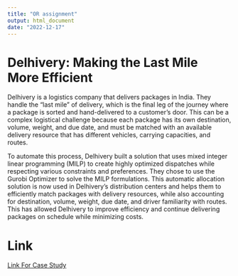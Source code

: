 ```yaml
---
title: "OR assignment"
output: html_document
date: "2022-12-17"
---
```

# Delhivery: Making the Last Mile More Efficient

Delhivery is a logistics company that delivers packages in India. They handle the "last mile" of delivery, which is the final leg of the journey where a package is sorted and hand-delivered to a customer's door. This can be a complex logistical challenge because each package has its own destination, volume, weight, and due date, and must be matched with an available delivery resource that has different vehicles, carrying capacities, and routes.

To automate this process, Delhivery built a solution that uses mixed integer linear programming (MILP) to create highly optimized dispatches while respecting various constraints and preferences. They chose to use the Gurobi Optimizer to solve the MILP formulations. This automatic allocation solution is now used in Delhivery's distribution centers and helps them to efficiently match packages with delivery resources, while also accounting for destination, volume, weight, due date, and driver familiarity with routes. This has allowed Delhivery to improve efficiency and continue delivering packages on schedule while minimizing costs.

# Link

[Link For Case Study](https://www.gurobi.com/case_studies/delhivery-making-the-last-mile-more-efficient/)